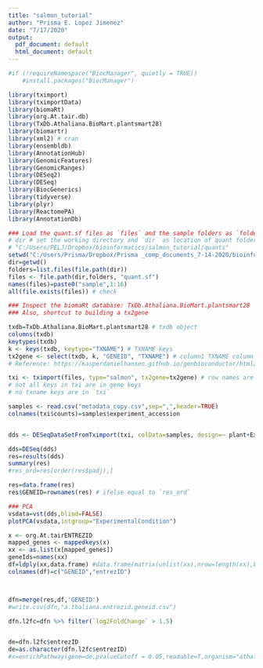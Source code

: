 ```yaml
---
title: "salmon_tutorial"
author: "Prisma E. Lopez Jimenez"
date: "7/17/2020"
output:
  pdf_document: default
  html_document: default
---
```


```r
#if (!requireNamespace("BiocManager", quietly = TRUE))
    #install.packages("BiocManager")

library(tximport)
library(tximportData)
library(biomaRt) 
library(org.At.tair.db) 
library(TxDb.Athaliana.BioMart.plantsmart28)
library(biomartr)
library(xml2) # cran
library(ensembldb)
library(AnnotationHub)
library(GenomicFeatures)
library(GenomicRanges)
library(DESeq2)
library(DESeq)
library(BiocGenerics)
library(tidyverse)
library(plyr)
library(ReactomePA)
library(AnnotationDb)
```

```r
### Load the quant.sf files as `files` and the sample folders as `folders`
# dir # set the working directory and `dir` as location of quant folders
# "C:/Users/PELJ/Dropbox/bioinformatics/salmon_tutorial/quants"
setwd("C:/Users/Prisma/Dropbox/Prisma _comp_documents_7-14-2020/bioinformatics/rna-seq/tutorials/salmon/salmon_tutorial/quants") 
dir=getwd()
folders=list.files(file.path(dir))
files <- file.path(dir,folders, "quant.sf")
names(files)=paste0("sample",1:16)
all(file.exists(files)) # check 
```

```r
### Inspect the biomaRt database: TxDb.Athaliana.BioMart.plantsmart28 
### Also, shortcut to building a tx2gene

txdb=TxDb.Athaliana.BioMart.plantsmart28 # txdb object
columns(txdb)
keytypes(txdb)
k <- keys(txdb, keytype="TXNAME") # TXNAME keys
tx2gene <- select(txdb, k, "GENEID", "TXNAME") # column1 TXNAME column 2 GENEID
# Reference: https://kasperdanielhansen.github.io/genbioconductor/html/GenomicRanges_GRanges_Usage.html
```

```r
txi <- tximport(files, type="salmon", tx2gene=tx2gene) # row names are GENEID in `tx2gene`
# not all keys in txi are in gene keys
# no txname keys are in `txi`

samples <- read.csv("metadata_copy.csv",sep=",",header=TRUE)
colnames(txi$counts)=samples$experiment_accession


dds <- DESeqDataSetFromTximport(txi, colData=samples, design=~ plant+ExperimentalCondition)
```

```r
dds=DESeq(dds)
res=results(dds)
summary(res)
#res_ord=res[order(res$padj),]

res=data.frame(res)
res$GENEID=rownames(res) # ifelse equal to `res_ord`
```

```r
### PCA
vsdata=vst(dds,blind=FALSE)
plotPCA(vsdata,intgroup="ExperimentalCondition")

```


```r
x <- org.At.tairENTREZID
mapped_genes <- mappedkeys(x)
xx <- as.list(x[mapped_genes])
geneIds=names(xx)
df=ldply(xx,data.frame) #data.frame(matrix(unlist(xx),nrow=length(xx),byrow=T))
colnames(df)=c("GENEID","entrezID")



dfn=merge(res,df,'GENEID')
#write.csv(dfn,"a.thaliana.entrezid.geneid.csv")

```

```r
dfn.l2fc=dfn %>% filter(`log2FoldChange` > 1.5)


de=dfn.l2fc$entrezID
de=as.character(dfn.l2fc$entrezID)
#x=enrichPathway(gene=de,pvalueCutoff = 0.05,readable=T,organism="athaliana") ### one of "human", "rat", "mouse", "celegans", "yeast", "zebrafish", "fly".

```


```r



```







